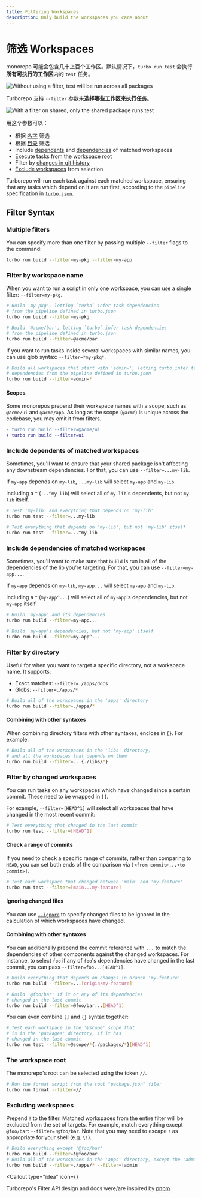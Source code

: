 ```yaml
---
title: Filtering Workspaces
description: Only build the workspaces you care about
---
```



# 筛选 Workspaces

monorepo 可能会包含几十上百个工作区。默认情况下，`turbo run test` 会执行**所有可执行的工作区**内的 `test` 任务。

![Without using a filter, test will be run across all packages](../../../../../public/images/docs/no-filter.png)

Turborepo 支持 `--filter` 参数来**选择哪些工作区来执行任务**。 

![With a filter on shared, only the shared package runs test](../../../../../public/images/docs/with-filter.png)

用这个参数可以：

- 根据 [名字](#filter-by-workspace-name) 筛选
- 根据 [目录](#filter-by-directory) 筛选
- Include [dependents](#include-dependents-of-matched-workspaces) and [dependencies](#include-dependencies-of-matched-workspaces) of matched workspaces
- Execute tasks from the [workspace root](#the-workspace-root)
- Filter by [changes in git history](#filter-by-changed-workspaces)
- [Exclude workspaces](#excluding-workspaces) from selection

Turborepo will run each task against each matched workspace, ensuring that any tasks which depend on it are run first, according to the `pipeline` specification in [`turbo.json`](/docs/reference/configuration#pipeline).

## Filter Syntax

### Multiple filters

You can specify more than one filter by passing multiple `--filter` flags to the command:

```sh
turbo run build --filter=my-pkg --filter=my-app
```

### Filter by workspace name

When you want to run a script in only one workspace, you can use a single filter: `--filter=my-pkg`.

```sh
# Build 'my-pkg', letting `turbo` infer task dependencies
# from the pipeline defined in turbo.json
turbo run build --filter=my-pkg

# Build '@acme/bar', letting `turbo` infer task dependencies
# from the pipeline defined in turbo.json
turbo run build --filter=@acme/bar
```

If you want to run tasks inside several workspaces with similar names, you can use glob syntax: `--filter=*my-pkg*`.

```sh
# Build all workspaces that start with 'admin-', letting turbo infer task
# dependencies from the pipeline defined in turbo.json
turbo run build --filter=admin-*
```

#### Scopes

Some monorepos prepend their workspace names with a scope, such as `@acme/ui` and `@acme/app`. As long as the scope (`@acme`) is unique across the codebase, you may omit it from filters.

```diff
- turbo run build --filter=@acme/ui
+ turbo run build --filter=ui
```

### Include dependents of matched workspaces

Sometimes, you'll want to ensure that your shared package isn't affecting any downstream dependencies. For that, you can use `--filter=...my-lib`.

If `my-app` depends on `my-lib`, `...my-lib` will select `my-app` and `my-lib`.

Including a `^` (`...^my-lib`) will select all of `my-lib`'s dependents, but not `my-lib` itself.

```sh
# Test 'my-lib' and everything that depends on 'my-lib'
turbo run test --filter=...my-lib

# Test everything that depends on 'my-lib', but not 'my-lib' itself
turbo run test --filter=...^my-lib
```

### Include dependencies of matched workspaces

Sometimes, you'll want to make sure that `build` is run in all of the dependencies of the lib you're targeting. For that, you can use `--filter=my-app...`.

If `my-app` depends on `my-lib`, `my-app...` will select `my-app` and `my-lib`.

Including a `^` (`my-app^...`) will select all of `my-app`'s dependencies, but not `my-app` itself.

```sh
# Build 'my-app' and its dependencies
turbo run build --filter=my-app...

# Build 'my-app's dependencies, but not 'my-app' itself
turbo run build --filter=my-app^...
```

### Filter by directory

Useful for when you want to target a specific directory, not a workspace name. It supports:

- Exact matches: `--filter=./apps/docs`
- Globs: `--filter=./apps/*`

```sh
# Build all of the workspaces in the 'apps' directory
turbo run build --filter=./apps/*
```

#### Combining with other syntaxes

When combining directory filters with other syntaxes, enclose in `{}`. For example:

```sh
# Build all of the workspaces in the 'libs' directory,
# and all the workspaces that depends on them
turbo run build --filter=...{./libs/*}
```

### Filter by changed workspaces

You can run tasks on any workspaces which have changed since a certain commit. These need to be wrapped in `[]`.

For example, `--filter=[HEAD^1]` will select all workspaces that have changed in the most recent commit:

```sh
# Test everything that changed in the last commit
turbo run test --filter=[HEAD^1]
```

#### Check a range of commits

If you need to check a specific range of commits, rather than comparing to `HEAD`, you can set both ends of the comparison via `[<from commit>...<to commit>]`.

```sh
# Test each workspace that changed between 'main' and 'my-feature'
turbo run test --filter=[main...my-feature]
```

#### Ignoring changed files

You can use [`--ignore`](/docs/reference/command-line-reference#--ignore) to specify changed files to be ignored in the calculation of which workspaces have changed.

#### Combining with other syntaxes

You can additionally prepend the commit reference with `...` to match the dependencies of other components
against the changed workspaces. For instance, to select `foo` if any of `foo`'s dependencies have changed in the last commit,
you can pass `--filter=foo...[HEAD^1]`.

```sh
# Build everything that depends on changes in branch 'my-feature'
turbo run build --filter=...[origin/my-feature]

# Build '@foo/bar' if it or any of its dependencies
# changed in the last commit
turbo run build --filter=@foo/bar...[HEAD^1]
```

You can even combine `[]` and `{}` syntax together:

```sh
# Test each workspace in the '@scope' scope that
# is in the 'packages' directory, if it has
# changed in the last commit
turbo run test --filter=@scope/*{./packages/*}[HEAD^1]
```

### The workspace root

The monorepo's root can be selected using the token `//`.

```sh
# Run the format script from the root "package.json" file:
turbo run format --filter=//
```

### Excluding workspaces

Prepend `!` to the filter. Matched workspaces from the entire filter will be excluded from the set of targets.
For example, match everything except `@foo/bar`: `--filter=!@foo/bar`. Note that you may need to escape `!` as appropriate for your shell (e.g. `\!`).

```sh
# Build everything except '@foo/bar'
turbo run build --filter=!@foo/bar
# Build all of the workspaces in the 'apps' directory, except the 'admin' workspace
turbo run build --filter=./apps/* --filter=!admin
```

<Callout
  type="idea"
  icon={<HeartIcon className="mt-1 h-5 w-5 text-gray-400" aria-hidden="true" />}
>
  Turborepo's Filter API design and docs were/are inspired by
  [pnpm](https://pnpm.io/filtering)
</Callout>
